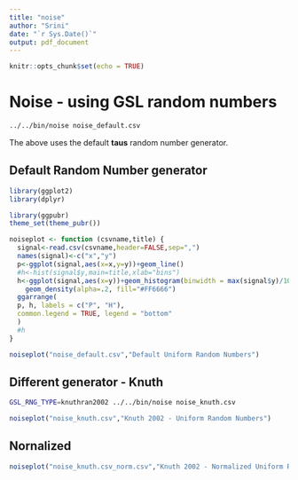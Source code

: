 ```yaml
---
title: "noise"
author: "Srini"
date: "`r Sys.Date()`"
output: pdf_document
---
```


```r
knitr::opts_chunk$set(echo = TRUE)
```

# Noise - using GSL random numbers

```bash
../../bin/noise noise_default.csv
```

The above uses the default **taus** random number generator. 

## Default Random Number generator


```r
library(ggplot2)
library(dplyr)

library(ggpubr)
theme_set(theme_pubr())

noiseplot <- function (csvname,title) {
  signal<-read.csv(csvname,header=FALSE,sep=",")
  names(signal)<-c("x","y")
  p<-ggplot(signal,aes(x=x,y=y))+geom_line()
  #h<-hist(signal$y,main=title,xlab="bins")
  h<-ggplot(signal,aes(x=y))+geom_histogram(binwidth = max(signal$y)/10.0 , colour="black", fill="white") + 
    geom_density(alpha=.2, fill="#FF6666") 
  ggarrange(
  p, h, labels = c("P", "H"),
  common.legend = TRUE, legend = "bottom"
  )
  #h
}

noiseplot("noise_default.csv","Default Uniform Random Numbers")

```

\newpage

## Different generator - Knuth

```bash
GSL_RNG_TYPE=knuthran2002 ../../bin/noise noise_knuth.csv
```
```r
noiseplot("noise_knuth.csv","Knuth 2002 - Uniform Random Numbers")
```


## Nornalized

```r
noiseplot("noise_knuth.csv_norm.csv","Knuth 2002 - Normalized Uniform Random Numbers")
```
